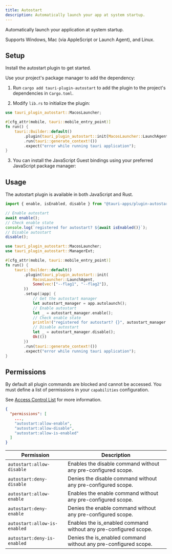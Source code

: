 ```yaml
---
title: Autostart
description: Automatically launch your app at system startup.
---
```



<PluginLinks plugin="autostart" />

Automatically launch your application at system startup.

Supports Windows, Mac (via AppleScript or Launch Agent), and Linux.

## Setup

Install the autostart plugin to get started.

<Tabs>
  <TabItem label="Automatic">

  Use your project's package manager to add the dependency:

  <CommandTabs npm="npm run tauri add autostart"
  yarn="yarn run tauri add autostart"
  pnpm="pnpm tauri add autostart"
  cargo="cargo tauri add autostart" />

  </TabItem>
  <TabItem label="Manual">

  1. Run `cargo add tauri-plugin-autostart` to add the plugin to the project's dependencies in `Cargo.toml`.

  2. Modify `lib.rs` to initialize the plugin:

  ```rust title="lib.rs" ins={1, 6}
  use tauri_plugin_autostart::MacosLauncher;

  #[cfg_attr(mobile, tauri::mobile_entry_point)]
  fn run() {
      tauri::Builder::default()
          .plugin(tauri_plugin_autostart::init(MacosLauncher::LaunchAgent, Some(vec!["--flag1", "--flag2"]) /* arbitrary number of args to pass to your app */))
          .run(tauri::generate_context!())
          .expect("error while running tauri application");
  }
  ```

  3. You can install the JavaScript Guest bindings using your preferred JavaScript package manager:

  <CommandTabs
      npm="npm install @tauri-apps/plugin-autostart"
      yarn="yarn add @tauri-apps/plugin-autostart"
      pnpm="pnpm add @tauri-apps/plugin-autostart"
  />
  </TabItem>
</Tabs>

## Usage

The autostart plugin is available in both JavaScript and Rust.

<Tabs>
  <TabItem label="JavaScript">

  ```js
  import { enable, isEnabled, disable } from "@tauri-apps/plugin-autostart";

  // Enable autostart
  await enable();
  // Check enable state
  console.log(`registered for autostart? ${await isEnabled()}`);
  // Disable autostart
  disable();
  ```

  </TabItem>
  <TabItem label="Rust">

  ```rust
  use tauri_plugin_autostart::MacosLauncher;
  use tauri_plugin_autostart::ManagerExt;

  #[cfg_attr(mobile, tauri::mobile_entry_point)]
  fn run() {
      tauri::Builder::default()
          .plugin(tauri_plugin_autostart::init(
              MacosLauncher::LaunchAgent,
              Some(vec!["--flag1", "--flag2"]),
          ))
          .setup(|app| {
              // Get the autostart manager
              let autostart_manager = app.autolaunch();
              // Enable autostart
              let _ = autostart_manager.enable();
              // Check enable state
              println!("registered for autostart? {}", autostart_manager.is_enabled().unwrap());
              // Disable autostart
              let _ = autostart_manager.disable();
              Ok(())
          })
          .run(tauri::generate_context!())
          .expect("error while running tauri application");
  }
  ```

  </TabItem>
</Tabs>

## Permissions

By default all plugin commands are blocked and cannot be accessed.
You must define a list of permissions in your `capabilities` configuration.

See [Access Control List](/references/v2/acl) for more information.

```json title="src-tauri/capabilities/main.json"
{
  "permissions": [
    ...,
    "autostart:allow-enable",
    "autostart:allow-disable",
    "autostart:allow-is-enabled"
  ]
}
```

| Permission | Description |
| --- | --- |
| `autostart:allow-disable` | Enables the disable command without any pre-configured scope. |
| `autostart:deny-disable` | Denies the disable command without any pre-configured scope. |
| `autostart:allow-enable` | Enables the enable command without any pre-configured scope. |
| `autostart:deny-enable` | Denies the enable command without any pre-configured scope. |
| `autostart:allow-is-enabled` | Enables the is_enabled command without any pre-configured scope. |
| `autostart:deny-is-enabled` | Denies the is_enabled command without any pre-configured scope. |
